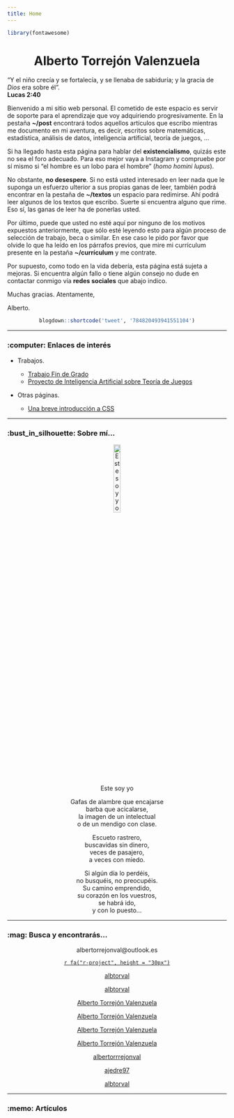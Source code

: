 ```yaml
---
title: Home
---
```


```r
library(fontawesome)
```


<link rel="stylesheet" href="https://cdnjs.cloudflare.com/ajax/libs/font-awesome/4.7.0/css/font-awesome.min.css">
<!-- ![Wizard](images/partywizard.gif) -->

<center><h1 class = "rocksalt"> Alberto Torrejón Valenzuela </h1></center>

<div class = "textslide"> "Y el niño crecía y se fortalecía, y se llenaba de sabiduría; y la gracia de *Dios* era sobre él". <br> **Lucas 2:40** </div>

<div class="just">
<span class = "primerapalabra">B</span>ienvenido a mi sitio web personal. El cometido de este espacio es servir de soporte para el aprendizaje que voy adquiriendo progresivamente. En la pestaña **~/post** encontrará todos aquellos artículos que escribo mientras me documento en mi aventura, es decir, escritos sobre <span class = "salmon">matemáticas</span>, <span class = "lila">estadística</span>, <span class = "fg">análisis de datos</span>, <span class = "db">inteligencia artificial</span>, <span class = "dgr">teoría de juegos</span>, ...

Si ha llegado hasta esta página para hablar del **existencialismo**, quizás este no sea el foro adecuado. Para eso mejor vaya a Instagram y compruebe por sí mismo si "el hombre es un lobo para el hombre" (*homo homini lupus*). 

No obstante, **no desespere**. Si no está usted interesado en leer nada que le suponga un esfuerzo ulterior a sus propias ganas de leer, también podrá encontrar en la pestaña de **~/textos** un espacio para redimirse. Ahí podrá leer algunos de los textos que escribo. Suerte si encuentra alguno que rime. Eso sí, las ganas de leer ha de ponerlas usted. 

Por último, puede que usted no esté aquí por ninguno de los motivos expuestos anteriormente, que sólo esté leyendo esto para algún proceso de selección de trabajo, beca o similar. En ese caso le pido por favor que olvide lo que ha leído en los párrafos previos, que mire mi currículum presente en la pestaña **~/currículum** y me contrate.

Por supuesto, como todo en la vida debería, esta página está sujeta a mejoras. Si encuentra algún fallo o tiene algún consejo no dude en contactar conmigo vía **redes sociales** que abajo indico. 

Muchas gracias. Atentamente,

Alberto.
</div>

<center>
```r
blogdown::shortcode('tweet', '784820493941551104')
```
</center>

---

### <span class="specialelite"> :computer: Enlaces de interés </span>

- Trabajos.

  + [Trabajo Fin de Grado](https://drive.google.com/file/d/17OFlvjSApvQoamaOfWOGZdrAS6EDQAeL/view?usp=sharing)
  + [Proyecto de Inteligencia Artificial sobre Teoría de Juegos](https://albtorval.shinyapps.io/IA_Juegos_Proyecto/)

- Otras páginas.

  + [Una breve introducción a CSS](http://torrejonvalenzuela.sytes.net/intro_css/)
  
---

### <span class="specialelite"> :bust_in_silhouette: Sobre mí... </span>

<center> ![Este soy yo](images/alberto.jpg){ width=20% height=20% } </center>

<center>
Gafas de alambre que encajarse <br>
barba que acicalarse, <br>
la imagen de un intelectual <br> 
o de un mendigo con clase. <br>

Escueto rastrero, <br>
buscavidas sin dinero, <br>
veces de pasajero, <br>
a veces con miedo.<br>

Si algún día lo perdéis, <br>
no busquéis, no preocupéis. <br>
Su camino emprendido, <br>
su corazón en los vuestros, <br>
se habrá ido, <br>
y con lo puesto... <br>
</center>

---

### <span class="specialelite"> :mag: Busca y encontrarás... </span>

<center>
<i class="fa fa-envelope fa-2x"></i> albertorrejonval@outlook.es

<a href="https://rpubs.com/albtorval">`r fa("r-project", height = "30px")`</a>

<i class="fa fa-github fa-2x"></i> <a href="https://github.com/albtorval">albtorval</a>

<i class="fa fa-gitlab fa-2x"></i> <a href="https://gitlab.com/albtorval">albtorval</a>

<i class="fa fa-stack-overflow fa-2x"></i> <a href="https://stackoverflow.com/users/9373493/alberto-torrejon-valenzuela">Alberto Torrejón Valenzuela</a>

<i class="fa fa-linkedin fa-2x"></i> <a href="https://www.linkedin.com/in/alberto-torrej%C3%B3n-valenzuela-851680174/">Alberto Torrejón Valenzuela</a>

<i class="fa fa-youtube fa-2x"></i> <a href="https://www.youtube.com/channel/UCKVeevNH8YhcPlIfNQv2Z9g?view_as=subscriber">Alberto Torrejón Valenzuela</a>

<i class="fa fa-facebook fa-2x"></i> <a href="https://www.facebook.com/alberto.torrejonvalenzuela/">Alberto Torrejón Valenzuela</a>

<i class="fa fa-instagram fa-2x"></i> <a href="https://www.instagram.com/albertorrejonval/?hl=es">albertorrrejonval</a>

<i class="fa fa-twitter fa-2x"></i> <a href="https://twitter.com/ajedre97">ajedre97</a>

<i class="fa fa-reddit fa-2x"></i> <a href="https://www.reddit.com/user/albtorval">albtorval</a> 

</center>

---

### <span class="specialelite"> :memo: Artículos </span>
